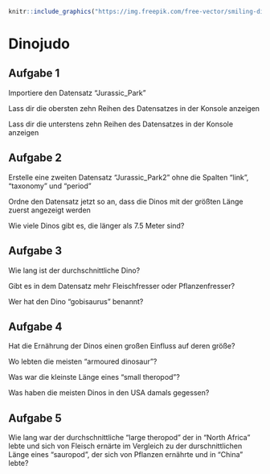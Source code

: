 ```{r, echo=FALSE, out.width="60%"}
knitr::include_graphics("https://img.freepik.com/free-vector/smiling-dinosaur-in-nature-cartoon-illustration_1284-58115.jpg?size=626&ext=jpg")
```
# Dinojudo

## Aufgabe 1 

Importiere den Datensatz "Jurassic_Park"

Lass dir die obersten zehn Reihen des Datensatzes in der Konsole anzeigen

Lass dir die unterstens zehn Reihen des Datensatzes in der Konsole anzeigen


## Aufgabe 2

Erstelle eine zweiten Datensatz "Jurassic_Park2" ohne die Spalten "link", "taxonomy" und "period"

Ordne den Datensatz jetzt so an, dass die Dinos mit der größten Länge zuerst angezeigt werden

Wie viele Dinos gibt es, die länger als 7.5 Meter sind?


## Aufgabe 3

Wie lang ist der durchschnittliche Dino?

Gibt es in dem Datensatz mehr Fleischfresser oder Pflanzenfresser?

Wer hat den Dino "gobisaurus" benannt? 


## Aufgabe 4

Hat die Ernährung der Dinos einen großen Einfluss auf deren größe? 

Wo lebten die meisten "armoured dinosaur"?

Was war die kleinste Länge eines "small theropod"?

Was haben die meisten Dinos in den USA damals gegessen? 

## Aufgabe 5

Wie lang war der durchschnittliche "large theropod" der in "North Africa" lebte und sich von Fleisch ernärte im Vergleich zu der durschnittlichen Länge eines "sauropod", der sich von Pflanzen ernährte und in "China" lebte?